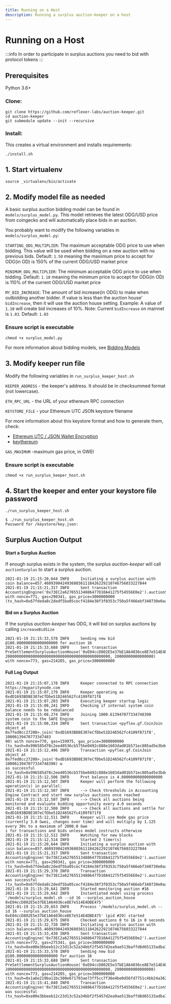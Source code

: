```yaml
---
title: Running on a Host
description: Running a surplus auction-keeper on a host
---
```


# Running on a Host

\:::info
In order to participate in surplus auctions you need to bid with protocol tokens
\:::

## Prerequisites

Python 3.6+

### Clone:

```
git clone https://github.com/reflexer-labs/auction-keeper.git
cd auction-keeper
git submodule update --init --recursive
```

### Install:

This creates a virtual environment and installs requirements:

`./install.sh`

## 1. Start virtualenv

`source _virtualenv/bin/activate`

## 2. Modify model file as needed

A basic surplus auction bidding model can be found in `models/surplus_model.py`. This model retrieves the latest ODG/USD price from coingecko and will automatically place bids in an auction.

You probably want to modify the following variables in `models/surplus_model.py`:

`STARTING_ODG_MULTIPLIER`: The maximum acceptable ODG price to use when bidding. This value will be used when bidding on a new auction with no previous bids. Default: `1.50` meaning the maxiimum price to accept for ODG(in OD) is 150% of the current ODG/USD market price

`MINIMUM_ODG_MULTIPLIER`: The minimum acceptable ODG price to use when bidding. Default: `1.10` meaning the minimum price to accept for ODG(in OD) is 110% of the current ODG/USD market price

`MY_BID_INCREASE`: The amount of bid increase(in ODG) to make when outbidding another bidder. If value is less than the auction house' `bidIncrease`, then it will use the auction house setting. Example: A value of `1.10` will create bid increases of 10%. Note: Current `bidIncrease` on mainnet is `1.03`. Default: `1.03`

### Ensure script is executable

`chmod +x surplus_model.py`

For more information about bidding models, see [Bidding Models](../bidding-models.md)

## 3. Modify keeper run file

Modify the following variables in `run_surplus_keeper_host.sh`

`KEEPER_ADDRESS` - the keeper's address. It should be in checksummed format (not lowercase).

`ETH_RPC_URL` - the URL of your ethereum RPC connection

`KEYSTORE_FILE` - your Ethereum UTC JSON keystore filename

For more information about this keystore format and how to generate them, check:

* [Ethereum UTC / JSON Wallet Encryption](https://wizardforcel.gitbooks.io/practical-cryptography-for-developers-book/content/symmetric-key-ciphers/ethereum-wallet-encryption.html)
* [keythereum](https://github.com/ethereumjs/keythereum)

`GAS_MAXIMUM` -maximum gas price, in GWEI

### Ensure script is executable

`chmod +x run_surplus_keeper_host.sh`

## 4. Start the keeper and enter your keystore file password

`./run_surplus_keeper_host.sh`

```
$ ./run_surplus_keeper_host.sh
Password for /keystore/key.json:
```

## Surplus Auction Output

#### Start a Surplus Auction

If enough surplus exists in the system, the surplus *auction-keeper* will call `auctionSurplus` to start a surplus auction.

```
2021-01-19 21:15:20,644 INFO     Initiating a surplus auction with coin balance=857.460939042493680361118426229210746756033227844
2021-01-19 21:15:21,317 INFO     Sent transaction AccountingEngine('0x73EC2a627655134886477D10A41275f54556E0e2').auctionSurplus() with nonce=771, gas=290341, gas_price=3000000000 (tx_hash=0x67fdeda8c2dedf5ba05cecf4184e38f3f0353c750a5f466ebf340730e0aa330e)
```

#### Bid on a Surplus Auction

If the surplus *auction-keeper* has ODG, it will bid on surplus auctions by calling `increaseBidSize`

```
2021-01-19 21:15:33,578 INFO     Sending new bid @100.000000000000000000 for auction 16
2021-01-19 21:15:33,688 INFO     Sent transaction PreSettlementSurplusAuctionHouse('0xE04ccD802E5e37bE1A64036ce8E7e514E4DBE475').increaseBidSize(16, 2000000000000000000000000000000000000000000000, 20000000000000000) with nonce=773, gas=214285, gas_price=3000000000
```

#### Full Log Output

```
2021-01-19 21:15:07,178 INFO     Keeper connected to RPC connection https://myparitynode.com
2021-01-19 21:15:07,179 INFO     Keeper operating as 0xdD1693BD8E307eCfDbe51D246562fc4109f871f8
2021-01-19 21:15:07,203 INFO     Executing keeper startup logic
2021-01-19 21:15:08,241 INFO     Checking if internal system coin balance needs to be rebalanced
2021-01-19 21:15:08,274 INFO     Joining 1000.613947077334748390 system coin to the SAFE Engine
2021-01-19 21:15:08,334 INFO     Sent transaction <pyflex.gf.CoinJoin object at 0x7fed8cc27208>.join('0xdD1693BD8E307eCfDbe51D246562fc4109f871f8', 10006139470773347483
90) with nonce=770, gas=159975, gas_price=3000000000 (tx_hash=0x996585d78c2ee40536cb575be0492c888e1603dad01b571ec805ad5e3bde231f)
2021-01-19 21:15:12,496 INFO     Transaction <pyflex.gf.CoinJoin object at 0x7fed8cc27208>.join('0xdD1693BD8E307eCfDbe51D246562fc4109f871f8', 1000613947077334748390) w
as successful (tx_hash=0x996585d78c2ee40536cb575be0492c888e1603dad01b571ec805ad5e3bde231f)
2021-01-19 21:15:12,506 INFO     Prot balance is 4.800000000000000000
2021-01-19 21:15:12,507 INFO     Keeper will perform the following operation(s) in parallel:
2021-01-19 21:15:12,507 INFO     --> Check thresholds in Accounting Engine Contract and start new surplus auctions once reached
2021-01-19 21:15:12,507 INFO     --> Check all auctions being monitored and evaluate bidding opportunity every 4.0 seconds
2021-01-19 21:15:12,508 INFO     --> Check all auctions and settle for 0xdD1693BD8E307eCfDbe51D246562fc4109f871f8
2021-01-19 21:15:12,511 INFO     Keeper will use Node gas price (currently 3.0 Gwei, changes over time) and will multiply by 1.125 every 30s to a maximum of 2000.0 Gwe
i for transactions and bids unless model instructs otherwise
2021-01-19 21:15:12,512 INFO     Watching for new blocks
2021-01-19 21:15:12,514 INFO     Started 2 timer(s)
2021-01-19 21:15:20,644 INFO     Initiating a surplus auction with coin balance=857.460939042493680361118426229210746756033227844
2021-01-19 21:15:21,317 INFO     Sent transaction AccountingEngine('0x73EC2a627655134886477D10A41275f54556E0e2').auctionSurplus() with nonce=771, gas=290341, gas_price=3000000000 (tx_hash=0x67fdeda8c2dedf5ba05cecf4184e38f3f0353c750a5f466ebf340730e0aa330e)
2021-01-19 21:15:29,370 INFO     Transaction AccountingEngine('0x73EC2a627655134886477D10A41275f54556E0e2').auctionSurplus() was successful (tx_hash=0x67fdeda8c2dedf5ba05cecf4184e38f3f0353c750a5f466ebf340730e0aa330e)
2021-01-19 21:15:29,641 INFO     Started monitoring auction #16
2021-01-19 21:15:29,642 INFO     Instantiated model using process '/models/surplus_model.sh --id 16 --surplus_auction_house 0xE04ccD802E5e37bE1A64036ce8E7e514E4DBE475'
2021-01-19 21:15:29,653 INFO     Process '/models/surplus_model.sh --id 16 --surplus_auction_house 0xE04ccD802E5e37bE1A64036ce8E7e514E4DBE475' (pid #29) started
2021-01-19 21:15:29,675 INFO     Checked auctions 0 to 16 in 0 seconds
2021-01-19 21:15:32,738 INFO     Initiating a surplus auction with coin balance=855.460939042493680361118426229210746756033227844
2021-01-19 21:15:33,430 INFO     Sent transaction AccountingEngine('0x73EC2a627655134886477D10A41275f54556E0e2').auctionSurplus() with nonce=772, gas=275341, gas_price=3000000000 (tx_hash=0xe00e3bbeeb12c23d13c52a34bbf2f5457d2ea9ae513baffd8d65133adba7b19d)
2021-01-19 21:15:33,578 INFO     Sending new bid @100.000000000000000000 for auction 16
2021-01-19 21:15:33,688 INFO     Sent transaction PreSettlementSurplusAuctionHouse('0xE04ccD802E5e37bE1A64036ce8E7e514E4DBE475').increaseBidSize(16, 2000000000000000000000000000000000000000000000, 20000000000000000) with nonce=773, gas=214285, gas_price=3000000000 (tx_hash=0x1a6e219ba11bc300e671703ae73ff5cc7f36e4be0d56fd7751c4bb24a3628106)
2021-01-19 21:15:41,040 INFO     Transaction AccountingEngine('0x73EC2a627655134886477D10A41275f54556E0e2').auctionSurplus() was successful (tx_hash=0xe00e3bbeeb12c23d13c52a34bbf2f5457d2ea9ae513baffd8d65133adba7b19d)
```
